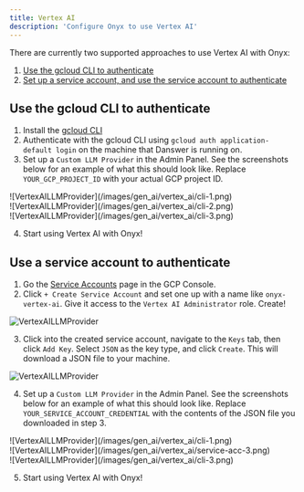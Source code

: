 ```yaml
---
title: Vertex AI
description: 'Configure Onyx to use Vertex AI'
---
```



There are currently two supported approaches to use Vertex AI with Onyx:
1. [Use the gcloud CLI to authenticate](#use-the-gcloud-cli-to-authenticate)
2. [Set up a service account, and use the service account to authenticate](#use-a-service-account-to-authenticate)

## Use the gcloud CLI to authenticate

1. Install the [gcloud CLI](https://cloud.google.com/sdk/docs/install)
2. Authenticate with the gcloud CLI using `gcloud auth application-default login` on the machine that Danswer is running on.
3. Set up a `Custom LLM Provider` in the Admin Panel. See the screenshots below 
for an example of what this should look like. Replace `YOUR_GCP_PROJECT_ID` 
with your actual GCP project ID.

<div className="flex gap-2">
  <div>
    ![VertexAILLMProvider](/images/gen_ai/vertex_ai/cli-1.png)
  </div>
  <div>
    ![VertexAILLMProvider](/images/gen_ai/vertex_ai/cli-2.png)
  </div>
  <div>
    ![VertexAILLMProvider](/images/gen_ai/vertex_ai/cli-3.png)
  </div>
</div>

4. Start using Vertex AI with Onyx!


## Use a service account to authenticate

1. Go the [Service Accounts](https://console.cloud.google.com/iam-admin/serviceaccounts) page in the GCP Console.
2. Click `+ Create Service Account` and set one up with a name like `onyx-vertex-ai`. Give it access to the `Vertex AI Administrator` role. Create!

![VertexAILLMProvider](/images/gen_ai/vertex_ai/service-acc-1.png)

3. Click into the created service account, navigate to the `Keys` tab, then click `Add Key`. Select `JSON` as the key type, and click `Create`. This will download a JSON file to your machine.

![VertexAILLMProvider](/images/gen_ai/vertex_ai/service-acc-2.png)

4. Set up a `Custom LLM Provider` in the Admin Panel. See the screenshots below 
for an example of what this should look like. Replace `YOUR_SERVICE_ACCOUNT_CREDENTIAL` with the contents of the JSON file you downloaded in step 3.

<div className="flex gap-2">
  <div>
    ![VertexAILLMProvider](/images/gen_ai/vertex_ai/cli-1.png)
  </div>
  <div>
    ![VertexAILLMProvider](/images/gen_ai/vertex_ai/service-acc-3.png)
  </div>
  <div>
    ![VertexAILLMProvider](/images/gen_ai/vertex_ai/cli-3.png)
  </div>
</div>

5. Start using Vertex AI with Onyx!
